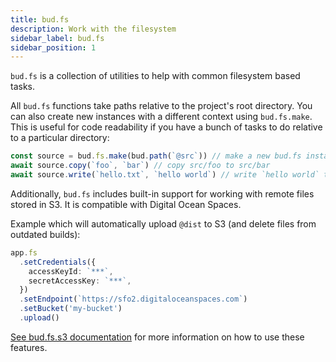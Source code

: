 ```yaml
---
title: bud.fs
description: Work with the filesystem
sidebar_label: bud.fs
sidebar_position: 1
---
```


`bud.fs` is a collection of utilities to help with common filesystem based tasks.

All `bud.fs` functions take paths relative to the project's root directory. You can also create new instances with
a different context using `bud.fs.make`. This is useful for code readability if you have a bunch of tasks to do relative to a particular directory:

```typescript
const source = bud.fs.make(bud.path(`@src`)) // make a new bud.fs instance with a root in `src`
await source.copy(`foo`, `bar`) // copy src/foo to src/bar
await source.write(`hello.txt`, `hello world`) // write `hello world` to src/hello.txt
```

Additionally, `bud.fs` includes built-in support for working with remote files stored in S3. It is compatible with Digital Ocean Spaces.

Example which will automatically upload `@dist` to S3 (and delete files from outdated builds):

```typescript
app.fs
  .setCredentials({
    accessKeyId: `***`,
    secretAccessKey: `***`,
  })
  .setEndpoint(`https://sfo2.digitaloceanspaces.com`)
  .setBucket('my-bucket')
  .upload()
```

[See bud.fs.s3 documentation](s3) for more information on how to use these features.
